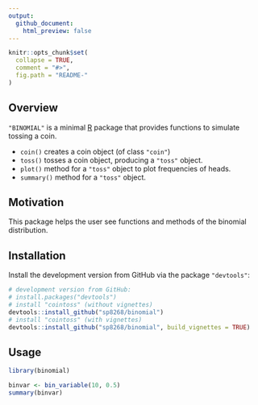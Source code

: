 ```yaml
---
output:
  github_document:
    html_preview: false
---
```


```r
knitr::opts_chunk$set(
  collapse = TRUE,
  comment = "#>",
  fig.path = "README-"
)
```


## Overview

`"BINOMIAL"` is a minimal [R](http://www.r-project.org/) package 
that provides functions to simulate tossing a coin.

* `coin()` creates a coin object (of class `"coin"`)
* `toss()` tosses a coin object, producing a `"toss"` object.
* `plot()` method for a `"toss"` object to plot frequencies of heads.
* `summary()` method for a `"toss"` object.


## Motivation

This package helps the user see functions and methods of the binomial distribution.


## Installation

Install the development version from GitHub via the package `"devtools"`:

```r
# development version from GitHub:
# install.packages("devtools") 
# install "cointoss" (without vignettes)
devtools::install_github("sp8268/binomial")
# install "cointoss" (with vignettes)
devtools::install_github("sp8268/binomial", build_vignettes = TRUE)
```


## Usage

```r
library(binomial)

binvar <- bin_variable(10, 0.5)
summary(binvar)
```

